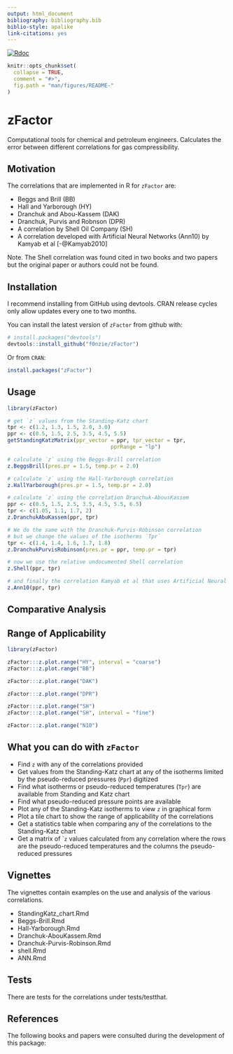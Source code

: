 ```yaml
---
output: html_document
bibliography: bibliography.bib
biblio-style: apalike
link-citations: yes
---
```


[![Rdoc](http://www.rdocumentation.org/badges/version/zFactor)](http://www.rdocumentation.org/packages/zFactor)


<!-- README.md is generated from README.Rmd. Please edit that file -->

```r
knitr::opts_chunk$set(
  collapse = TRUE,
  comment = "#>",
  fig.path = "man/figures/README-"
)
```

# zFactor
Computational tools for chemical and petroleum engineers. Calculates the error between different correlations for gas compressibility.

## Motivation



The correlations that are implemented in R for `zFactor` are:

* Beggs and Brill (BB)
* Hall and Yarborough (HY)
* Dranchuk and Abou-Kassem (DAK)
* Dranchuk, Purvis and Robnson (DPR)
* A correlation by Shell Oil Company (SH)
* A correlation developed with Artificial Neural Networks (Ann10) by Kamyab et al [-@Kamyab2010]

Note. The Shell correlation was found cited in two books and two papers but the original paper or authors could not be found.


## Installation
I recommend installing from GitHub using devtools. CRAN release cycles only allow updates every one to two months.

You can install the latest version of `zFactor` from github with:

```r
# install.packages("devtools")
devtools::install_github("f0nzie/zFactor")
```


Or from `CRAN`:

```r
install.packages("zFactor")
```

## Usage

```r
library(zFactor)

# get `z` values from the Standing-Katz chart
tpr <- c(1.2, 1.3, 1.5, 2.0, 3.0) 
ppr <- c(0.5, 1.5, 2.5, 3.5, 4.5, 5.5) 
getStandingKatzMatrix(ppr_vector = ppr, tpr_vector = tpr, 
                                 pprRange = "lp")

# calculate `z` using the Beggs-Brill correlation
z.BeggsBrill(pres.pr = 1.5, temp.pr = 2.0)

# calculate `z` using the Hall-Yarborough correlation
z.HallYarborough(pres.pr = 1.5, temp.pr = 2.0)

# calculate `z` using the correlation Dranchuk-AbousKassem
ppr <- c(0.5, 1.5, 2.5, 3.5, 4.5, 5.5, 6.5) 
tpr <- c(1.05, 1.1, 1.7, 2) 
z.DranchukAbuKassem(ppr, tpr)

# We do the same with the Dranchuk-Purvis-Robinson correlation
# but we change the values of the isotherms `Tpr`
tpr <- c(1.4, 1.4, 1.6, 1.7, 1.8) 
z.DranchukPurvisRobinson(pres.pr = ppr, temp.pr = tpr)

# now we use the relative undocumented Shell correlation
z.Shell(ppr, tpr)

# and finally the correlation Kamyab et al that uses Artificial Neural Networks
z.Ann10(ppr, tpr)

```

## Comparative Analysis

## Range of Applicability


```r
library(zFactor)

zFactor:::z.plot.range("HY", interval = "coarse")
zFactor:::z.plot.range("BB")

zFactor:::z.plot.range("DAK")

zFactor:::z.plot.range("DPR")

zFactor:::z.plot.range("SH")
zFactor:::z.plot.range("SH", interval = "fine")

zFactor:::z.plot.range("N10")
```


## What you can do with `zFactor`

* Find `z` with any of the correlations provided
* Get values from the Standing-Katz chart at any of the isotherms limited by the pseudo-reduced pressures (`Ppr`) digitized
* Find what isotherms or pseudo-reduced temperatures (`Tpr`) are available from Standing and Katz chart
* Find what pseudo-reduced pressure points are available
* Plot any of the Standing-Katz isotherms to view `z` in graphical form
* Plot a tile chart to show the range of applicability of the correlations
* Get a statistics table when comparing any of the correlations to the Standing-Katz chart
* Get a matrix of ``z` values calculated from any correlation where the rows are the pseudo-reduced temperatures and the columns the pseudo-reduced pressures


## Vignettes
The vignettes contain examples on the use and analysis of the various correlations.

* StandingKatz_chart.Rmd
* Beggs-Brill.Rmd
* Hall-Yarborough.Rmd
* Dranchuk-AbouKassem.Rmd
* Dranchuk-Purvis-Robinson.Rmd
* shell.Rmd
* ANN.Rmd

## Tests
There are tests for the correlations under tests/testthat.

## References
The following books and papers were consulted during the development of this package:







